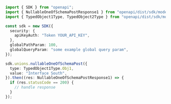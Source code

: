 ```typescript showLineNumbers copy filename="Nullable One Of Schema Post usage example"
import { SDK } from "openapi";
import { NullableOneOfSchemaPostResponse1 } from "openapi/dist/sdk/models/operations";
import { TypedObject1Type, TypedObject2Type } from "openapi/dist/sdk/models/shared";

const sdk = new SDK({
  security: {
    apiKeyAuth: "Token YOUR_API_KEY",
  },
  globalPathParam: 100,
  globalQueryParam: "some example global query param",
});

sdk.unions.nullableOneOfSchemaPost({
  type: TypedObject1Type.Obj1,
  value: "Interface South",
}).then((res: NullableOneOfSchemaPostResponse1) => {
  if (res.statusCode == 200) {
    // handle response
  }
});
```
